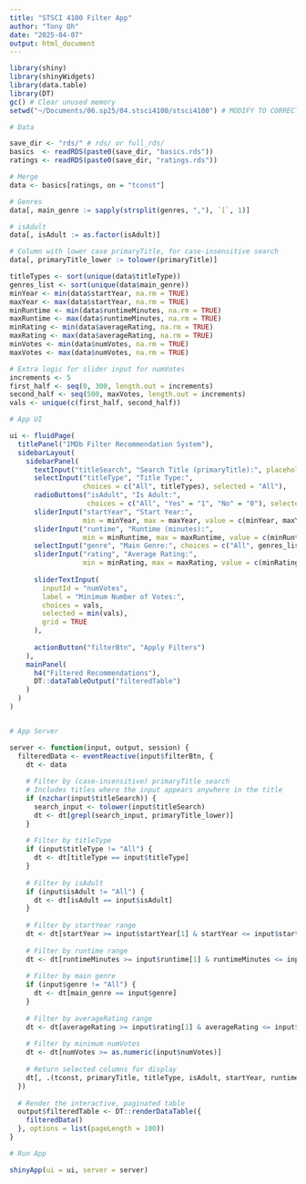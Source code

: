 ```yaml
---
title: "STSCI 4100 Filter App"
author: "Tony Oh"
date: "2025-04-07"
output: html_document
---
```


```r
library(shiny)
library(shinyWidgets)
library(data.table)
library(DT)
gc() # Clear unused memory
setwd("~/Documents/06.sp25/04.stsci4100/stsci4100") # MODIFY TO CORRECT WD
```

```r
# Data

save_dir <- "rds/" # rds/ or full_rds/
basics  <- readRDS(paste0(save_dir, "basics.rds"))
ratings <- readRDS(paste0(save_dir, "ratings.rds"))

# Merge
data <- basics[ratings, on = "tconst"]

# Genres
data[, main_genre := sapply(strsplit(genres, ","), `[`, 1)]

# isAdult
data[, isAdult := as.factor(isAdult)]

# Column with lower case primaryTitle, for case-insensitive search
data[, primaryTitle_lower := tolower(primaryTitle)]

titleTypes <- sort(unique(data$titleType))
genres_list <- sort(unique(data$main_genre))
minYear <- min(data$startYear, na.rm = TRUE)
maxYear <- max(data$startYear, na.rm = TRUE)
minRuntime <- min(data$runtimeMinutes, na.rm = TRUE)
maxRuntime <- max(data$runtimeMinutes, na.rm = TRUE)
minRating <- min(data$averageRating, na.rm = TRUE)
maxRating <- max(data$averageRating, na.rm = TRUE)
minVotes <- min(data$numVotes, na.rm = TRUE)
maxVotes <- max(data$numVotes, na.rm = TRUE)

# Extra logic for slider input for numVotes
increments <- 5
first_half <- seq(0, 300, length.out = increments)
second_half <- seq(500, maxVotes, length.out = increments)
vals <- unique(c(first_half, second_half))
```

```r
# App UI

ui <- fluidPage(
  titlePanel("IMDb Filter Recommendation System"),
  sidebarLayout(
    sidebarPanel(
      textInput("titleSearch", "Search Title (primaryTitle):", placeholder = "Enter keyword"),
      selectInput("titleType", "Title Type:",
                  choices = c("All", titleTypes), selected = "All"),
      radioButtons("isAdult", "Is Adult:",
                   choices = c("All", "Yes" = "1", "No" = "0"), selected = "All"),
      sliderInput("startYear", "Start Year:",
                  min = minYear, max = maxYear, value = c(minYear, maxYear), step = 1),
      sliderInput("runtime", "Runtime (minutes):",
                  min = minRuntime, max = maxRuntime, value = c(minRuntime, maxRuntime), step = 1),
      selectInput("genre", "Main Genre:", choices = c("All", genres_list), selected = "All"),
      sliderInput("rating", "Average Rating:",
                  min = minRating, max = maxRating, value = c(minRating, maxRating), step = 0.1),
      
      sliderTextInput(
        inputId = "numVotes",
        label = "Minimum Number of Votes:",
        choices = vals,
        selected = min(vals),
        grid = TRUE
      ),
      
      actionButton("filterBtn", "Apply Filters")
    ),
    mainPanel(
      h4("Filtered Recommendations"),
      DT::dataTableOutput("filteredTable")
    )
  )
)


# App Server

server <- function(input, output, session) {
  filteredData <- eventReactive(input$filterBtn, {
    dt <- data
    
    # Filter by (case-insensitive) primaryTitle search
    # Includes titles where the input appears anywhere in the title
    if (nzchar(input$titleSearch)) {
      search_input <- tolower(input$titleSearch)
      dt <- dt[grepl(search_input, primaryTitle_lower)]
    }
    
    # Filter by titleType
    if (input$titleType != "All") {
      dt <- dt[titleType == input$titleType]
    }
    
    # Filter by isAdult
    if (input$isAdult != "All") {
      dt <- dt[isAdult == input$isAdult]
    }
    
    # Filter by startYear range
    dt <- dt[startYear >= input$startYear[1] & startYear <= input$startYear[2]]
    
    # Filter by runtime range
    dt <- dt[runtimeMinutes >= input$runtime[1] & runtimeMinutes <= input$runtime[2]]
    
    # Filter by main genre
    if (input$genre != "All") {
      dt <- dt[main_genre == input$genre]
    }
    
    # Filter by averageRating range
    dt <- dt[averageRating >= input$rating[1] & averageRating <= input$rating[2]]
    
    # Filter by minimum numVotes
    dt <- dt[numVotes >= as.numeric(input$numVotes)]
    
    # Return selected columns for display
    dt[, .(tconst, primaryTitle, titleType, isAdult, startYear, runtimeMinutes, main_genre, averageRating, numVotes)]
  })
  
  # Render the interactive, paginated table
  output$filteredTable <- DT::renderDataTable({
    filteredData()
  }, options = list(pageLength = 100))
}

# Run App

shinyApp(ui = ui, server = server)
```
